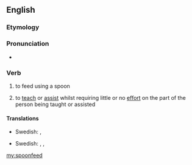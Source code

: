 ==English==

===Etymology===
{{compound|spoon|feed}}

===Pronunciation===
* {{a|UK}} {{IPA|/ˈspuːnfiːd/}}

===Verb===
{{en-verb|spoonfeeds|spoonfeeding|spoonfed}}

# {{transitive}} to feed using a spoon
# {{transitive|figuratively}} to [[teach]] or [[assist]] whilst requiring little or no [[effort]] on the part of the person being taught or assisted

====Translations====
{{trans-top|to feed}}
*Swedish: {{t|sv|skedmata}}, {{t|sv|mata}}
{{trans-mid}}
{{trans-bottom}}
{{trans-top|to teach or assist}}
*Swedish: {{t|sv|skedmata}}, {{t|sv|dalta}}, {{t|sv|klema}}
{{trans-mid}}
{{trans-bottom}}

[[my:spoonfeed]]